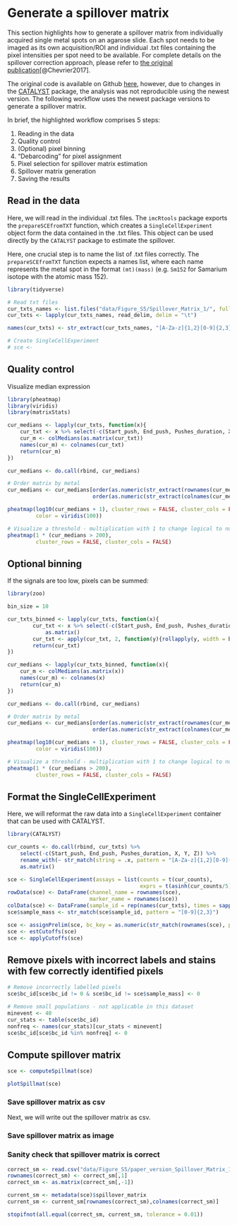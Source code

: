 # Generate a spillover matrix

This section highlights how to generate a spillover matrix from individually
acquired single metal spots on an agarose slide. Each spot needs to be imaged as
its own acquisition/ROI and individual .txt files containing the pixel
intensities per spot need to be available. For complete details on the spillover
correction approach, please refer to [the original
publication](https://www.cell.com/cell-systems/fulltext/S2405-4712(18)30063-2)[@Chevrier2017].

The original code is available on Github
[here](https://github.com/BodenmillerGroup/cyTOFcompensation), however, due to
changes in the
[CATALYST](https://bioconductor.org/packages/release/bioc/html/CATALYST.html)
package, the analysis was not reproducible using the newest version. The
following workflow uses the newest package versions to generate a spillover
matrix.

In brief, the highlighted workflow comprises 5 steps:

1. Reading in the data
2. Quality control 
3. (Optional) pixel binning
4. "Debarcoding" for pixel assignment
5. Pixel selection for spillover matrix estimation
6. Spillover matrix generation
7. Saving the results

## Read in the data

Here, we will read in the individual .txt files. The `imcRtools` package exports
the `prepareSCEfromTXT` function, which creates a `SingleCellExperiment` object
form the data contained in the .txt files. This object can be used directly by
the `CATALYST` package to estimate the spillover.

Here, one crucial step is to name the list of .txt files correctly. The `prepareSCEfromTXT` function
expects a names list, where each name represents the metal spot in the format `(mt)(mass)` (e.g. `Sm152` for Samarium isotope with the atomic mass 152).

```r
library(tidyverse)

# Read txt files
cur_txts_names <- list.files("data/Figure_S5/Spillover_Matrix_1/", full.names = TRUE)
cur_txts <- lapply(cur_txts_names, read_delim, delim = "\t")

names(cur_txts) <- str_extract(cur_txts_names, "[A-Za-z]{1,2}[0-9]{2,3}")

# Create SingleCellExperiment
# sce <- 
```

## Quality control

Visualize median expression

```r
library(pheatmap)
library(viridis)
library(matrixStats)

cur_medians <- lapply(cur_txts, function(x){
    cur_txt <- x %>% select(-c(Start_push, End_push, Pushes_duration, X, Y, Z)) 
    cur_m <- colMedians(as.matrix(cur_txt))
    names(cur_m) <- colnames(cur_txt)
    return(cur_m)
})

cur_medians <- do.call(rbind, cur_medians)

# Order matrix by metal
cur_medians <- cur_medians[order(as.numeric(str_extract(rownames(cur_medians), "[0-9]{2,3}"))),
                           order(as.numeric(str_extract(colnames(cur_medians), "[0-9]{2,3}")))]

pheatmap(log10(cur_medians + 1), cluster_rows = FALSE, cluster_cols = FALSE,
         color = viridis(100))

# Visualize a threshold - multiplication with 1 to change logical to numeric
pheatmap(1 * (cur_medians > 200), 
         cluster_rows = FALSE, cluster_cols = FALSE)
```

## Optional binning

If the signals are too low, pixels can be summed:

```r
library(zoo)

bin_size = 10

cur_txts_binned <- lapply(cur_txts, function(x){
        cur_txt <- x %>% select(-c(Start_push, End_push, Pushes_duration, X, Y, Z)) %>%
            as.matrix()
        cur_txt <- apply(cur_txt, 2, function(y){rollapply(y, width = bin_size, FUN = sum, by = bin_size)})
        return(cur_txt)
})

cur_medians <- lapply(cur_txts_binned, function(x){
    cur_m <- colMedians(as.matrix(x))
    names(cur_m) <- colnames(x)
    return(cur_m)
})

cur_medians <- do.call(rbind, cur_medians)

# Order matrix by metal
cur_medians <- cur_medians[order(as.numeric(str_extract(rownames(cur_medians), "[0-9]{2,3}"))),
                           order(as.numeric(str_extract(colnames(cur_medians), "[0-9]{2,3}")))]

pheatmap(log10(cur_medians + 1), cluster_rows = FALSE, cluster_cols = FALSE,
         color = viridis(100))

# Visualize a threshold - multiplication with 1 to change logical to numeric
pheatmap(1 * (cur_medians > 200), 
         cluster_rows = FALSE, cluster_cols = FALSE)
```

## Format the SingleCellExperiment

Here, we will reformat the raw data into a `SingleCellExperiment` container that can be used with CATALYST.

```r
library(CATALYST)

cur_counts <- do.call(rbind, cur_txts) %>%
    select(-c(Start_push, End_push, Pushes_duration, X, Y, Z)) %>%
    rename_with(~ str_match(string = .x, pattern = "[A-Za-z]{1,2}[0-9]{2,3}Di")) %>%
    as.matrix()

sce <- SingleCellExperiment(assays = list(counts = t(cur_counts),
                                          exprs = t(asinh(cur_counts/5))))
rowData(sce) <- DataFrame(channel_name = rownames(sce),
                          marker_name = rownames(sce))
colData(sce) <- DataFrame(sample_id = rep(names(cur_txts), times = sapply(cur_txts, nrow)))
sce$sample_mass <- str_match(sce$sample_id, pattern = "[0-9]{2,3}")

sce <- assignPrelim(sce, bc_key = as.numeric(str_match(rownames(sce), pattern = "[0-9]{2,3}")))
sce <- estCutoffs(sce)
sce <- applyCutoffs(sce)
```

## Remove pixels with incorrect labels and stains with few correctly identified pixels

```r
# Remove incorrectly labelled pixels
sce$bc_id[sce$bc_id != 0 & sce$bc_id != sce$sample_mass] <- 0

# Remove small populations - not applicable in this dataset
minevent <- 40
cur_stats <- table(sce$bc_id)
nonfreq <- names(cur_stats)[cur_stats < minevent]
sce$bc_id[sce$bc_id %in% nonfreq] <- 0
```

## Compute spillover matrix

```r
sce <- computeSpillmat(sce)

plotSpillmat(sce)
```

### Save spillover matrix as csv

Next, we will write out the spillover matrix as csv.

### Save spillover matrix as image


### Sanity check that spillover matrix is correct

```r
correct_sm <- read.csv("data/Figure_S5/paper_version_Spillover_Matrix_1_sm.csv")
rownames(correct_sm) <- correct_sm[,1]
correct_sm <- as.matrix(correct_sm[,-1])

current_sm <- metadata(sce)$spillover_matrix
current_sm <- current_sm[rownames(correct_sm),colnames(correct_sm)]

stopifnot(all.equal(correct_sm, current_sm, tolerance = 0.01))
```